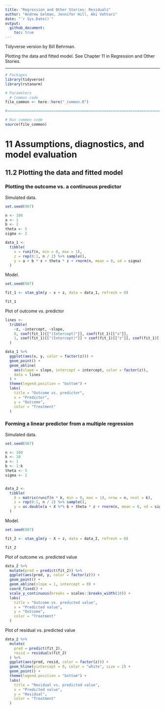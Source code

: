 ```yaml
---
title: "Regression and Other Stories: Residuals"
author: "Andrew Gelman, Jennifer Hill, Aki Vehtari"
date: "`r Sys.Date()`"
output:
  github_document:
    toc: true
---
```

Tidyverse version by Bill Behrman.

Plotting the data and fitted model. See Chapter 11 in Regression
and Other Stories.

-------------

```r
# Packages
library(tidyverse)
library(rstanarm)

# Parameters
  # Common code
file_common <- here::here("_common.R")

#===============================================================================

# Run common code
source(file_common)
```

# 11 Assumptions, diagnostics, and model evaluation

## 11.2 Plotting the data and fitted model

### Plotting the outcome vs. a continuous predictor

Simulated data.

```r
set.seed(987)

n <- 100
a <- 1
b <- 2
theta <- 5
sigma <- 2

data_1 <- 
  tibble(
    x = runif(n, min = 0, max = 1),
    z = rep(0:1, n / 2) %>% sample(),
    y = a + b * x + theta * z + rnorm(n, mean = 0, sd = sigma)
  )
```

Model.

```r
set.seed(987)

fit_1 <- stan_glm(y ~ x + z, data = data_1, refresh = 0)

fit_1
```

Plot of outcome vs. predictor

```r
lines <- 
  tribble(
    ~z, ~intercept, ~slope,
    0, coef(fit_1)[["(Intercept)"]], coef(fit_1)[["x"]],
    1, coef(fit_1)[["(Intercept)"]] + coef(fit_1)[["z"]], coef(fit_1)[["x"]]
  )

data_1 %>% 
  ggplot(aes(x, y, color = factor(z))) +
  geom_point() +
  geom_abline(
    aes(slope = slope, intercept = intercept, color = factor(z)),
    data = lines
  ) +
  theme(legend.position = "bottom") +
  labs(
    title = "Outcome vs. predictor",
    x = "Predictor",
    y = "Outcome",
    color = "Treatment"
  )
```

### Forming a linear predictor from a multiple regression

Simulated data.

```r
set.seed(987)

n <- 100
k <- 10
a <- 1
b <- 1:k
theta <- 5
sigma <- 2


data_2 <- 
  tibble(
    X = matrix(runif(n * k, min = 0, max = 1), nrow = n, ncol = k),
    z = rep(0:1, n / 2) %>% sample(),
    y = as.double(a + X %*% b + theta * z + rnorm(n, mean = 0, sd = sigma))
  )
```

Model.

```r
set.seed(987)

fit_2 <- stan_glm(y ~ X + z, data = data_2, refresh = 0)

fit_2
```

Plot of outcome vs. predicted value

```r
data_2 %>%
  mutate(pred = predict(fit_2)) %>% 
  ggplot(aes(pred, y, color = factor(z))) +
  geom_point() +
  geom_abline(slope = 1, intercept = 0) +
  coord_fixed() +
  scale_y_continuous(breaks = scales::breaks_width(10)) +
  labs(
    title = "Outcome vs. predicted value",
    x = "Predicted value",
    y = "Outcome",
    color = "Treatment"
  )
```

Plot of residual vs. predicted value

```r
data_2 %>%
  mutate(
    pred = predict(fit_2),
    resid = residuals(fit_2)
  ) %>% 
  ggplot(aes(pred, resid, color = factor(z))) +
  geom_hline(yintercept = 0, color = "white", size = 2) +
  geom_point() +
  theme(legend.position = "bottom") +
  labs(
    title = "Residual vs. predicted value",
    x = "Predicted value",
    y = "Residual",
    color = "Treatment"
  )
```

